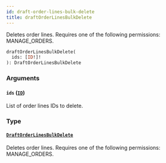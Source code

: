 ```yaml
---
id: draft-order-lines-bulk-delete
title: draftOrderLinesBulkDelete
---
```



Deletes order lines. Requires one of the following permissions: MANAGE_ORDERS.

```graphql
draftOrderLinesBulkDelete(
  ids: [ID!]!
): DraftOrderLinesBulkDelete
```


### Arguments

#### `ids` ([`ID`](../../../developer/api-reference/scalars/id))

List of order lines IDs to delete.


### Type

#### [`DraftOrderLinesBulkDelete`](../../../developer/api-reference/objects/draft-order-lines-bulk-delete) 

Deletes order lines. Requires one of the following permissions: MANAGE_ORDERS.




